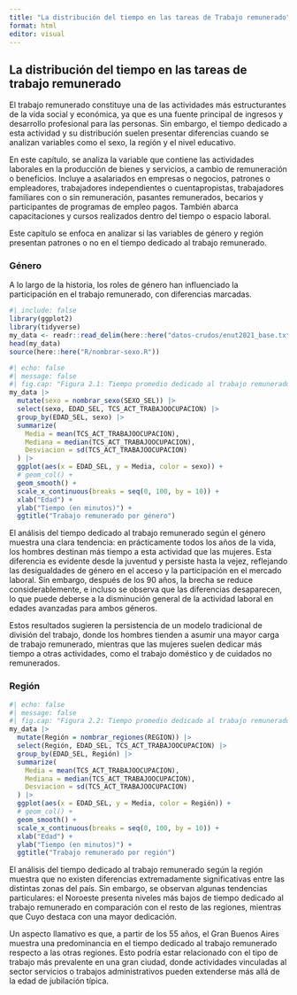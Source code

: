 ```yaml
---
title: "La distribución del tiempo en las tareas de Trabajo remunerado"
format: html
editor: visual
---
```


## La distribución del tiempo en las tareas de trabajo remunerado

El trabajo remunerado constituye una de las actividades más estructurantes de la vida social y económica, ya que es una fuente principal de ingresos y desarrollo profesional para las personas. Sin embargo, el tiempo dedicado a esta actividad y su distribución suelen presentar diferencias cuando se analizan variables como el sexo, la región y el nivel educativo.

En este capítulo, se analiza la variable que contiene las actividades laborales en la producción de bienes y servicios, a cambio de remuneración o beneficios. Incluye a asalariados en empresas o negocios, patrones o empleadores, trabajadores independientes o cuentapropistas, trabajadores familiares con o sin remuneración, pasantes remunerados, becarios y participantes de programas de empleo pagos. También abarca capacitaciones y cursos realizados dentro del tiempo o espacio laboral.

Este capítulo se enfoca en analizar si las variables de género y región presentan patrones o no en el tiempo dedicado al trabajo remunerado.

### Género

A lo largo de la historia, los roles de género han influenciado la participación en el trabajo remunerado, con diferencias marcadas.

```r
#| include: false
library(ggplot2)
library(tidyverse)
my_data <- readr::read_delim(here::here("datos-crudos/enut2021_base.txt"), delim = "|")
head(my_data)
source(here::here("R/nombrar-sexo.R"))
```

```r
#| echo: false
#| message: false
#| fig.cap: "Figura 2.1: Tiempo promedio dedicado al trabajo remunerado por género"
my_data |>
  mutate(sexo = nombrar_sexo(SEXO_SEL)) |>
  select(sexo, EDAD_SEL, TCS_ACT_TRABAJOOCUPACION) |>
  group_by(EDAD_SEL, sexo) |>
  summarize(
    Media = mean(TCS_ACT_TRABAJOOCUPACION),
    Mediana = median(TCS_ACT_TRABAJOOCUPACION),
    Desviacion = sd(TCS_ACT_TRABAJOOCUPACION)
  ) |> 
  ggplot(aes(x = EDAD_SEL, y = Media, color = sexo)) +
  # geom_col() +
  geom_smooth() +
  scale_x_continuous(breaks = seq(0, 100, by = 10)) +
  xlab("Edad") +
  ylab("Tiempo (en minutos)") +
  ggtitle("Trabajo remunerado por género")
```

El análisis del tiempo dedicado al trabajo remunerado según el género muestra una clara tendencia: en prácticamente todos los años de la vida, los hombres destinan más tiempo a esta actividad que las mujeres. Esta diferencia es evidente desde la juventud y persiste hasta la vejez, reflejando las desigualdades de género en el acceso y la participación en el mercado laboral. Sin embargo, después de los 90 años, la brecha se reduce considerablemente, e incluso se observa que las diferencias desaparecen, lo que puede deberse a la disminución general de la actividad laboral en edades avanzadas para ambos géneros.

Estos resultados sugieren la persistencia de un modelo tradicional de división del trabajo, donde los hombres tienden a asumir una mayor carga de trabajo remunerado, mientras que las mujeres suelen dedicar más tiempo a otras actividades, como el trabajo doméstico y de cuidados no remunerados.

### Región

```r
#| echo: false
#| message: false
#| fig.cap: "Figura 2.2: Tiempo promedio dedicado al trabajo remunerado por región"
my_data |>
  mutate(Región = nombrar_regiones(REGION)) |>
  select(Región, EDAD_SEL, TCS_ACT_TRABAJOOCUPACION) |>
  group_by(EDAD_SEL, Región) |>
  summarize(
    Media = mean(TCS_ACT_TRABAJOOCUPACION),
    Mediana = median(TCS_ACT_TRABAJOOCUPACION),
    Desviacion = sd(TCS_ACT_TRABAJOOCUPACION)
  ) |> 
  ggplot(aes(x = EDAD_SEL, y = Media, color = Región)) +
  # geom_col() +
  geom_smooth() +
  scale_x_continuous(breaks = seq(0, 100, by = 10)) +
  xlab("Edad") +
  ylab("Tiempo (en minutos)") +
  ggtitle("Trabajo remunerado por región")
```

El análisis del tiempo dedicado al trabajo remunerado según la región muestra que no existen diferencias extremadamente significativas entre las distintas zonas del país. Sin embargo, se observan algunas tendencias particulares: el Noroeste presenta niveles más bajos de tiempo dedicado al trabajo remunerado en comparación con el resto de las regiones, mientras que Cuyo destaca con una mayor dedicación.

Un aspecto llamativo es que, a partir de los 55 años, el Gran Buenos Aires muestra una predominancia en el tiempo dedicado al trabajo remunerado respecto a las otras regiones. Esto podría estar relacionado con el tipo de trabajo más prevalente en una gran ciudad, donde actividades vinculadas al sector servicios o trabajos administrativos pueden extenderse más allá de la edad de jubilación típica.
